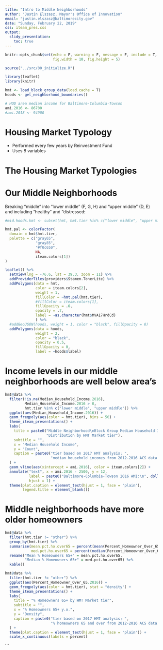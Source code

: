 ```yaml
---
title: "Intro to Middle Neighborhoods"
author: "Justin Elszasz, Mayor's Office of Innovation"
email: "justin.elszasz@baltimorecity.gov"
date: "Sunday, February 22, 2019"
css: iteam_pres.css
output: 
  slidy_presentation:
    toc: true
---
```


```r
knitr::opts_chunk$set(echo = F, warning = F, message = F, include = T,
                      fig.width = 10, fig.height = 5)

``` 

```r
source("../src/00_initialize.R")

library(leaflet)
library(knitr)
```

```r
hmt <- load_block_group_data(load.cache = T)
hoods <- get_neighborhood_boundaries()
```

```r
# HUD area median income for Baltimore-Columbia-Towson
ami.2016 <- 86700
#ami.2018 <- 94900
```


# Housing Market Typology 

- Performed every few years by Reinvestment Fund
- Uses 8 variables


# The Housing Market Typologies

# Our Middle Neighborhoods

Breaking "middle" into "lower middle" (F, G, H) and "upper middle" (D, E) and including "healthy" and "distressed:

```r
#mid.hoods.hmt <- subset(hmt, hmt.tier %in% c("lower middle", "upper middle"))

hmt.pal <- colorFactor(
  domain = hmt$hmt.tier,
  palette = c("gray65",
              "gray85",
              "#f0c650", 
              NA,
              iteam.colors[1])
)

leaflet() %>% 
  setView(lng = -76.6, lat = 39.3, zoom = 11) %>%
  addProviderTiles(providers$Stamen.TonerLite) %>%
  addPolygons(data = hmt, 
              color = iteam.colors[2],
              weight = 1,
              fillColor = ~hmt.pal(hmt.tier),
              #fillColor = iteam.colors[1],
              fillOpacity = .6,
              opacity = .7,
              label = ~as.character(hmt$MVA17HrdCd)
              ) %>%
  #addGeoJSON(hoods, weight = 1, color = "black", fillOpacity = 0)
  addPolygons(data = hoods, 
              weight = 2, 
              color = "black",
              opacity = 0.5,
              fillOpacity = 0, 
              label = ~hoods$label)
```

# Income levels in our middle neighborhoods are well below area's


```r
hmt@data %>% 
  filter(!is.na(Median_Household_Income.2016),
         Median_Household_Income.2016 > 0,
         hmt.tier %in% c("lower middle", "upper middle")) %>% 
  ggplot(aes(Median_Household_Income.2016)) +
  geom_freqpoly(aes(color = hmt.tier), bins = 50) +
  theme_iteam_presentations() +
  labs(
    title = paste0("Middle Neighborhood\nBlock Group Median Household Income\n",
                   "Distribution by HMT Market tier"),
    subtitle = "",
    x = "Median Household Income",
    y = "Count",
    caption = paste0("tier based on 2017 HMT analysis; ",
                     "median household incomes from 2012-2016 ACS data.")
  ) +
  geom_vline(aes(xintercept = ami.2016), color = iteam.colors[2]) +
  annotate("text", x = ami.2016 - 2500, y = 12,
           label = paste0("Baltimore-Columbia-Towson 2016 AMI:\n", dollar(ami.2016)),
           hjust = 1) +
  theme(plot.caption = element_text(hjust = 1, face = "plain"),
        legend.title = element_blank())
```

# Middle neighborhoods have more older homeowners


```r
hmt@data %>%
  filter(hmt.tier != "other") %>%
  group_by(hmt.tier) %>%
  summarise(mean.pct.ho.over65 = percent(mean(Percent_Homeowner_Over_65.2016)),
            med.pct.ho.over65 = percent(median(Percent_Homeowner_Over_65.2016))) %>%
  rename("Mean % Homeowners 65+" = mean.pct.ho.over65,
         "Median % Homeowners 65+" = med.pct.ho.over65) %>%
  kable()
```

```r
hmt@data %>% 
  filter(hmt.tier != "other") %>% 
  ggplot(aes(Percent_Homeowner_Over_65.2016)) +
  geom_freqpoly(aes(color = hmt.tier), stat = "density") +
  theme_iteam_presentations() +
  labs(
    title = "% Homeowners 65+ by HMT Market tier",
    subtitle = "",
    x = "% Homeowners 65+ y.o.",
    y = "Density",
    caption = paste0("tier based on 2017 HMT analysis; ",
                     "% homeowners 65 and over from 2012-2016 ACS data.")
  ) +
  theme(plot.caption = element_text(hjust = 1, face = "plain")) +
  scale_x_continuous(labels = percent)
```
```



